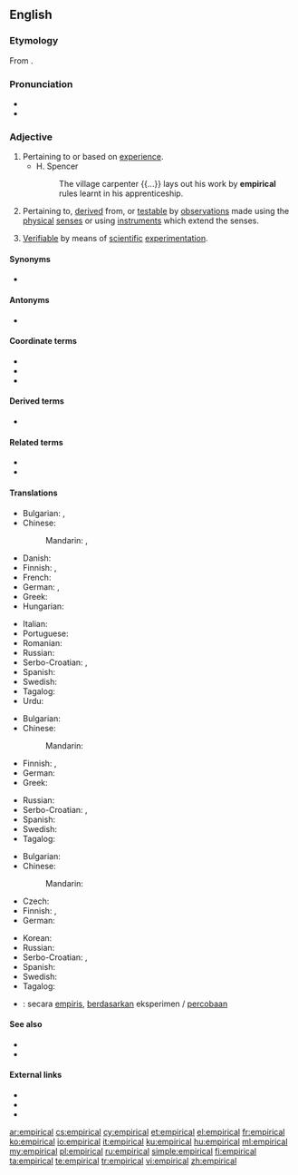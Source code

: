 ==English==

===Etymology===
From {{suffix|empiric|al|lang=en}}.

===Pronunciation===
* {{IPA|/ɪmˈpɪrɪkl/|lang=en}}
* {{audio|en-us-empirical.ogg|Audio (US)|lang=en}}

===Adjective===
{{en-adj|-}}

# Pertaining to or based on [[experience]].
#* H. Spencer
#*: The village carpenter {{...}} lays out his work by '''empirical''' rules learnt in his apprenticeship.
# Pertaining to, [[derive]]d from, or [[testable]] by [[observations]] made using the [[physical]] [[senses]] or using [[instruments]] which extend the senses.
# {{label|en|philosophy of science}} [[verifiable|Verifiable]] by means of [[scientific]] [[experimentation]].

====Synonyms====
* {{l|en|empiric}}

====Antonyms====
* {{l|en|nonempirical}}

====Coordinate terms====
* {{l|en|conceptual}}
* {{l|en|theoretical}}
* {{l|en|anecdotal}}

====Derived terms====
* {{l|en|empirically}}

====Related terms====
* {{l|en|empiricism}}
* {{l|en|empiricist}}

====Translations====
{{trans-top|pertaining to or based on experience}}
* Bulgarian: {{t+|bg|опитен|sc=Cyrl}}, {{t+|bg|емпиричен|sc=Cyrl}}
* Chinese:
*: Mandarin: {{t+|cmn|經驗|sc=Hani}}, {{t+|cmn|经验|tr=jīngyàn|sc=Hani}}
* Danish: {{t|da|empirisk}}
* Finnish: {{t+|fi|kokeellinen}}, {{t+|fi|empiirinen}}
* French: {{t+|fr|empirique}}
* German: {{t+|de|empirisch}}, {{t+|de|erfahrungsgemäß}}
* Greek: {{t+|el|εμπειρικός|m|sc=Grek}}
* Hungarian: {{t+|hu|tapasztalati}}
{{trans-mid}}
* Italian: {{t+|it|empirico}}
* Portuguese: {{t+|pt|empírico}}
* Romanian: {{t+|ro|empiric}}
* Russian: {{t+|ru|эмпири́ческий}}
* Serbo-Croatian: {{t+|sh|empìrījskī}}, {{t+|sh|iskùstven}}
* Spanish: {{t+|es|empírico}}
* Swedish: {{t+|sv|empirisk}}
* Tagalog: {{t|tl|masirin}}
* Urdu: {{t|ur|تجربی|tr=tajrabi|sc=ur-Arab}}
{{trans-bottom}}

{{trans-top|pertaining to, derived from, or testable by observations}}
* Bulgarian: {{t+|bg|емпиричен|sc=Cyrl}}
* Chinese:
*: Mandarin: {{t-needed|cmn}}
* Finnish: {{t+|fi|kokeellinen}}, {{t+|fi|empiirinen}}
* German: {{t+|de|empirisch}}
* Greek: {{t+|el|εμπειρικός|m|sc=Grek}}
{{trans-mid}}
* Russian: {{t+|ru|эмпири́ческий}}
* Serbo-Croatian: {{t+|sh|empìrījskī}}, {{t+|sh|iskùstven}}
* Spanish: {{t+|es|empírico}}
* Swedish: {{t+|sv|empirisk}}
* Tagalog: {{t|tl|masirin}}
{{trans-bottom}}

{{trans-top|verifiable by means of scientific experimentation}}
* Bulgarian: {{t+|bg|емпиричен|sc=Cyrl}}
* Chinese:
*: Mandarin: {{t-needed|cmn}}
* Czech: {{t+|cs|empirický|m}}
* Finnish: {{t+|fi|kokeellinen}}, {{t+|fi|empiirinen}}
* German: {{t+|de|empirisch}}
{{trans-mid}}
* Korean: {{t|ko|실증적인|sc=Kore}}
* Russian: {{t+|ru|эмпири́ческий}}
* Serbo-Croatian: {{t+|sh|empìrījskī}}, {{t+|sh|iskùstven}}
* Spanish: {{t+|es|empírico}}
* Swedish: {{t+|sv|empirisk}}
* Tagalog: {{t|tl|masirin}}
{{trans-bottom}}

{{checktrans-top}}
* {{ttbc|id}}: secara [[empiris]], [[dasar|berdasarkan]] eksperimen / [[coba|percobaan]]
{{trans-bottom}}

====See also====
* {{l|en|anecdotal evidence}}
* {{l|en|trial and error}}

====External links====
* {{R:Webster 1913}}
* {{R:Century 1911}}
* {{R:OneLook}}

[[ar:empirical]]
[[cs:empirical]]
[[cy:empirical]]
[[et:empirical]]
[[el:empirical]]
[[fr:empirical]]
[[ko:empirical]]
[[io:empirical]]
[[it:empirical]]
[[ku:empirical]]
[[hu:empirical]]
[[ml:empirical]]
[[my:empirical]]
[[pl:empirical]]
[[ru:empirical]]
[[simple:empirical]]
[[fi:empirical]]
[[ta:empirical]]
[[te:empirical]]
[[tr:empirical]]
[[vi:empirical]]
[[zh:empirical]]